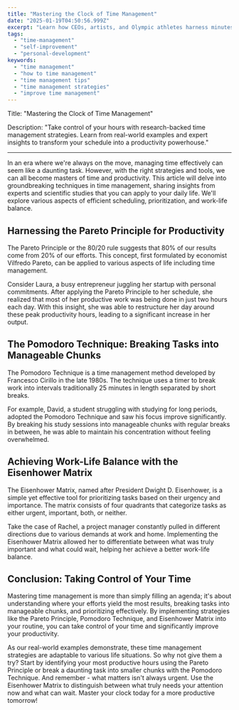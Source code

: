 ```yaml
---
title: "Mastering the Clock of Time Management"
date: "2025-01-19T04:50:56.999Z"
excerpt: "Learn how CEOs, artists, and Olympic athletes harness minutes to magnify their success!."
tags:
  - "time-management"
  - "self-improvement"
  - "personal-development"
keywords:
  - "time management"
  - "how to time management"
  - "time management tips"
  - "time management strategies"
  - "improve time management"
---
```



Title: "Mastering the Clock of Time Management"

Description: "Take control of your hours with research-backed time management strategies. Learn from real-world examples and expert insights to transform your schedule into a productivity powerhouse."

---

In an era where we're always on the move, managing time effectively can seem like a daunting task. However, with the right strategies and tools, we can all become masters of time and productivity. This article will delve into groundbreaking techniques in time management, sharing insights from experts and scientific studies that you can apply to your daily life. We'll explore various aspects of efficient scheduling, prioritization, and work-life balance. 

## Harnessing the Pareto Principle for Productivity 

The Pareto Principle or the 80/20 rule suggests that 80% of our results come from 20% of our efforts. This concept, first formulated by economist Vilfredo Pareto, can be applied to various aspects of life including time management.

Consider Laura, a busy entrepreneur juggling her startup with personal commitments. After applying the Pareto Principle to her schedule, she realized that most of her productive work was being done in just two hours each day. With this insight, she was able to restructure her day around these peak productivity hours, leading to a significant increase in her output.

## The Pomodoro Technique: Breaking Tasks into Manageable Chunks

The Pomodoro Technique is a time management method developed by Francesco Cirillo in the late 1980s. The technique uses a timer to break work into intervals traditionally 25 minutes in length separated by short breaks.

For example, David, a student struggling with studying for long periods, adopted the Pomodoro Technique and saw his focus improve significantly. By breaking his study sessions into manageable chunks with regular breaks in between, he was able to maintain his concentration without feeling overwhelmed.

## Achieving Work-Life Balance with the Eisenhower Matrix

The Eisenhower Matrix, named after President Dwight D. Eisenhower, is a simple yet effective tool for prioritizing tasks based on their urgency and importance. The matrix consists of four quadrants that categorize tasks as either urgent, important, both, or neither.

Take the case of Rachel, a project manager constantly pulled in different directions due to various demands at work and home. Implementing the Eisenhower Matrix allowed her to differentiate between what was truly important and what could wait, helping her achieve a better work-life balance.

## Conclusion: Taking Control of Your Time

Mastering time management is more than simply filling an agenda; it's about understanding where your efforts yield the most results, breaking tasks into manageable chunks, and prioritizing effectively. By implementing strategies like the Pareto Principle, Pomodoro Technique, and Eisenhower Matrix into your routine, you can take control of your time and significantly improve your productivity.

As our real-world examples demonstrate, these time management strategies are adaptable to various life situations. So why not give them a try? Start by identifying your most productive hours using the Pareto Principle or break a daunting task into smaller chunks with the Pomodoro Technique. And remember - what matters isn't always urgent. Use the Eisenhower Matrix to distinguish between what truly needs your attention now and what can wait. Master your clock today for a more productive tomorrow!
